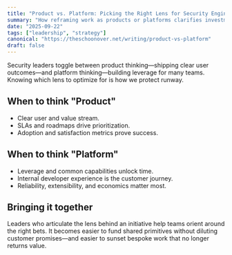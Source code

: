 ```yaml
---
title: "Product vs. Platform: Picking the Right Lens for Security Engineering"
summary: "How reframing work as products or platforms clarifies investments and outcomes."
date: "2025-09-22"
tags: ["leadership", "strategy"]
canonical: "https://theschoonover.net/writing/product-vs-platform"
draft: false
---
```


Security leaders toggle between product thinking—shipping clear user outcomes—and platform thinking—building leverage for many teams. Knowing which lens to optimize for is how we protect runway.

## When to think "Product"

- Clear user and value stream.
- SLAs and roadmaps drive prioritization.
- Adoption and satisfaction metrics prove success.

## When to think "Platform"

- Leverage and common capabilities unlock time.
- Internal developer experience is the customer journey.
- Reliability, extensibility, and economics matter most.

## Bringing it together

Leaders who articulate the lens behind an initiative help teams orient around the right bets. It becomes easier to fund shared primitives without diluting customer promises—and easier to sunset bespoke work that no longer returns value.
